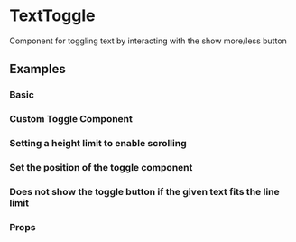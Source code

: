 <!--- Drawer.stories.mdx -->


<Meta title="Interactions/TextToggle" component={TextToggle}/>

# TextToggle

Component for toggling text by interacting with the show more/less button


## Examples

### Basic
<Preview>
  <Story name='Basic'>
    <Basic />
  </Story>
</Preview>

### Custom Toggle Component
<Preview>
  <Story name='Custom Toggle'>
    <CustomToggle />
  </Story>
</Preview>

### Setting a height limit to enable scrolling
<Preview>
  <Story name='Limit Height'>
    <LimitHeight />
  </Story>
</Preview>

### Set the position of the toggle component
<Preview>
  <Story name='toggle position'>
    <TogglePosition />
  </Story>
</Preview>

### Does not show the toggle button if the given text fits the line limit
<Preview>
  <Story name='no toggle'>
    <NoToggle />
  </Story>
</Preview>

### Props

<Props of={TextToggle} />
